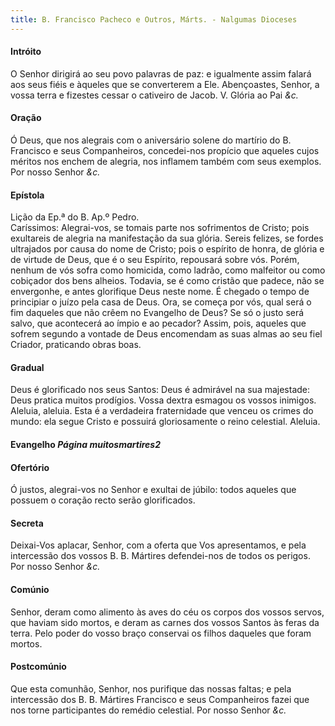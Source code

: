 ```yaml
---
title: B. Francisco Pacheco e Outros, Márts. - Nalgumas Dioceses
---
```


<h4 class="text-center">Intróito</h4>
<div class="container-fluid">
  <div class="row">
    <div class="col-6 dropcaps text-justify"></div>
    <div class="col-6 text-justify">
      O Senhor dirigirá ao seu povo palavras de paz: e igualmente assim falará
      aos seus fiéis e àqueles que se converterem a Ele. Abençoastes, Senhor, a
      vossa terra e fizestes cessar o cativeiro de Jacob.
      <em></em>
      V. Glória ao Pai <em>&c.</em>
    </div>
  </div>
</div>

<h4 class="text-center">Oração</h4>
<div class="container-fluid">
  <div class="row">
    <div class="col-6 dropcaps text-justify"></div>
    <div class="col-6 dropcaps text-justify">
      Ó Deus, que nos alegrais com o aniversário solene do martírio do B.
      Francisco e seus Companheiros, concedei-nos propício que aqueles cujos
      méritos nos enchem de alegria, nos inflamem também com seus exemplos. Por
      nosso Senhor <em>&c.</em>
    </div>
  </div>
</div>

<h4 class="text-center">Epístola</h4>
<div class="container-fluid">
  <div class="row">
    <div class="col-6 text-justify"></div>
    <div class="col-6 text-justify">Lição da Ep.ª do B. Ap.º Pedro.</div>
    <div class="col-6 text-justify"></div>
    <div class="col-6 dropcaps text-justify">
      Caríssimos: Alegrai-vos, se tomais parte nos sofrimentos de Cristo; pois
      exultareis de alegria na manifestação da sua glória. Sereis felizes, se
      fordes ultrajados por causa do nome de Cristo; pois o espírito de honra,
      de glória e de virtude de Deus, que é o seu Espírito, repousará sobre vós.
      Porém, nenhum de vós sofra como homicida, como ladrão, como malfeitor ou
      como cobiçador dos bens alheios. Todavia, se é como cristão que padece,
      não se envergonhe, e antes glorifique Deus neste nome. É chegado o tempo
      de principiar o juízo pela casa de Deus. Ora, se começa por vós, qual será
      o fim daqueles que não crêem no Evangelho de Deus? Se só o justo será
      salvo, que acontecerá ao ímpio e ao pecador? Assim, pois, aqueles que
      sofrem segundo a vontade de Deus encomendam as suas almas ao seu fiel
      Criador, praticando obras boas.
    </div>
  </div>
</div>

<h4 class="text-center">Gradual</h4>
<div class="container-fluid">
  <div class="row">
    <div class="col-6 dropcaps text-justify"></div>
    <div class="col-6 dropcaps text-justify">
      Deus é glorificado nos seus Santos: Deus é admirável na sua majestade:
      Deus pratica muitos prodígios. Vossa dextra esmagou os vossos inimigos.
    </div>
    <div class="col-6 text-justify"></div>
    <div class="col-6 text-justify">
      Aleluia, aleluia. Esta é a verdadeira fraternidade que venceu os crimes do
      mundo: ela segue Cristo e possuirá gloriosamente o reino celestial.
      Aleluia.
    </div>
  </div>
</div>

<h4 class="text-center">
  Evangelho <em>Página muitosmartires2</em>
</h4>

<h4 class="text-center">Ofertório</h4>
<div class="container-fluid">
  <div class="row">
    <div class="col-6 dropcaps text-justify"></div>
    <div class="col-6 dropcaps text-justify">
      Ó justos, alegrai-vos no Senhor e exultai de júbilo: todos aqueles que
      possuem o coração recto serão glorificados.
    </div>
  </div>
</div>

<h4 class="text-center">Secreta</h4>
<div class="container-fluid">
  <div class="row">
    <div class="col-6 dropcaps text-justify"></div>
    <div class="col-6 dropcaps text-justify">
      Deixai-Vos aplacar, Senhor, com a oferta que Vos apresentamos, e pela
      intercessão dos vossos B. B. Mártires defendei-nos de todos os perigos.
      Por nosso Senhor <em>&c.</em>
    </div>
  </div>
</div>

<h4 class="text-center">Comúnio</h4>
<div class="container-fluid">
  <div class="row">
    <div class="col-6 dropcaps text-justify"></div>
    <div class="col-6 dropcaps text-justify">
      Senhor, deram como alimento às aves do céu os corpos dos vossos servos,
      que haviam sido mortos, e deram as carnes dos vossos Santos às feras da
      terra. Pelo poder do vosso braço conservai os filhos daqueles que foram
      mortos.
    </div>
  </div>
</div>

<h4 class="text-center">Postcomúnio</h4>
<div class="container-fluid">
  <div class="row">
    <div class="col-6 dropcaps text-justify"></div>
    <div class="col-6 dropcaps text-justify">
      Que esta comunhão, Senhor, nos purifique das nossas faltas; e pela
      intercessão dos B. B. Mártires Francisco e seus Companheiros fazei que nos
      torne participantes do remédio celestial. Por nosso Senhor <em>&c.</em>
    </div>
  </div>
</div>
